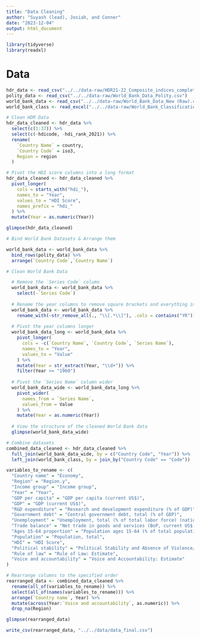 ```yaml
---
title: "Data Cleaning"
author: "Suyash (lead), Josiah, and Conner"
date: "2023-12-04"
output: html_document
---
```


```r
library(tidyverse)
library(readxl)
```

# Data

```r
hdr_data <- read_csv("../../data-raw/HDR21-22_Composite_indices_complete_time_series.csv")
polity_data <- read_csv("../../data-raw/World_Bank_Data_Polity.csv")
world_bank_data <- read_csv("../../data-raw/World_Bank_Data_New (Raw).csv")
world_bank_class <- read_excel("../../data-raw/World_Bank_Classification.xlsx")
```

```r
# Clean HDR Data
hdr_data_cleaned <- hdr_data %>%
  select(c(1:37)) %>%
  select(c(-hdicode, -hdi_rank_2021)) %>%
  rename(
    `Country Name` = country,
    `Country Code` = iso3,
    Region = region
  )
```

```r
# Pivot the HDI score columns into a long format
hdr_data_cleaned <- hdr_data_cleaned %>%
  pivot_longer(
    cols = starts_with("hdi_"),
    names_to = "Year", 
    values_to = "HDI Score",
    names_prefix = "hdi_" 
  ) %>%
  mutate(Year = as.numeric(Year)) 

glimpse(hdr_data_cleaned)
```

```r
# Bind World Bank Datasets & Arrange them

world_bank_data <- world_bank_data %>%
  bind_rows(polity_data) %>%
  arrange(`Country Code`,`Country Name`)

``` 
  
```r
# Clean World Bank Data

  # Remove the `Series Code` column
  world_bank_data <- world_bank_data %>%
    select(-`Series Code`)
  
  # Rename the year columns to remove square brackets and everything inside them
  world_bank_data <- world_bank_data %>%
    rename_with(~str_remove_all(., "\\[.*\\]"), .cols = contains("YR"))
  
  # Pivot the year columns longer
  world_bank_data_long <- world_bank_data %>%
    pivot_longer(
      cols = -c(`Country Name`, `Country Code`, `Series Name`), 
      names_to = "Year",
      values_to = "Value"
    ) %>%
    mutate(Year = str_extract(Year, "\\d+")) %>%
    filter(Year >= "1960")  
  
  # Pivot the `Series Name` column wider
  world_bank_data_wide <- world_bank_data_long %>%
    pivot_wider(
      names_from = `Series Name`,
      values_from = Value
    ) %>%
    mutate(Year = as.numeric(Year))
  
  # View the structure of the cleaned World Bank data
  glimpse(world_bank_data_wide)
```
  
```r
# Combine datasets
combined_data_cleaned <- hdr_data_cleaned %>%
  full_join(world_bank_data_wide, by = c("Country Code", "Year")) %>%
  left_join(world_bank_class, by = join_by("Country Code" == "Code"))

variables_to_rename <- c(
  "Country name" = "Economy",
  "Region" = "Region.y",
  "Income group" = "Income group",
  "Year" = "Year",
  "GDP per capita" = "GDP per capita (current US$)",
  "GDP" = "GDP (current US$)",
  "R&D expenditure" = "Research and development expenditure (% of GDP)",
  "Government debt" = "Central government debt, total (% of GDP)",
  "Unemployment" = "Unemployment, total (% of total labor force) (national estimate)",
  "Trade balance" = "Net trade in goods and services (BoP, current US$)",
  "Ages 15-64 proportion" = "Population ages 15-64 (% of total population)",
  "Population" = "Population, total",
  "HDI" = "HDI Score",
  "Political stability" = "Political Stability and Absence of Violence/Terrorism: Estimate",
  "Rule of law" = "Rule of Law: Estimate",
  "Voice and accountability" = "Voice and Accountability: Estimate"
)

# Rearrange columns to the specified order
rearranged_data <- combined_data_cleaned %>%
  rename(all_of(variables_to_rename)) %>%
  select(all_of(names(variables_to_rename))) %>%
  arrange(`Country name`, Year) %>%
  mutate(across(Year:`Voice and accountability`, as.numeric)) %>%
  drop_na(Region)

glimpse(rearranged_data)
```

```r
write_csv(rearranged_data, "../../data/data_final.csv")
```

